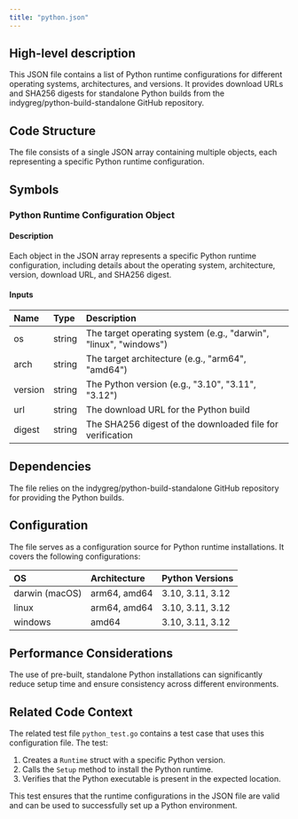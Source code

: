 ```yaml
---
title: "python.json"
---
```


## High-level description
This JSON file contains a list of Python runtime configurations for different operating systems, architectures, and versions. It provides download URLs and SHA256 digests for standalone Python builds from the indygreg/python-build-standalone GitHub repository.

## Code Structure
The file consists of a single JSON array containing multiple objects, each representing a specific Python runtime configuration.

## Symbols

### Python Runtime Configuration Object
#### Description
Each object in the JSON array represents a specific Python runtime configuration, including details about the operating system, architecture, version, download URL, and SHA256 digest.

#### Inputs
| Name | Type | Description |
|:-----|:-----|:------------|
| os | string | The target operating system (e.g., "darwin", "linux", "windows") |
| arch | string | The target architecture (e.g., "arm64", "amd64") |
| version | string | The Python version (e.g., "3.10", "3.11", "3.12") |
| url | string | The download URL for the Python build |
| digest | string | The SHA256 digest of the downloaded file for verification |

## Dependencies
The file relies on the indygreg/python-build-standalone GitHub repository for providing the Python builds.

## Configuration
The file serves as a configuration source for Python runtime installations. It covers the following configurations:

| OS | Architecture | Python Versions |
|:---|:-------------|:----------------|
| darwin (macOS) | arm64, amd64 | 3.10, 3.11, 3.12 |
| linux | arm64, amd64 | 3.10, 3.11, 3.12 |
| windows | amd64 | 3.10, 3.11, 3.12 |

## Performance Considerations
The use of pre-built, standalone Python installations can significantly reduce setup time and ensure consistency across different environments.

## Related Code Context
The related test file `python_test.go` contains a test case that uses this configuration file. The test:

1. Creates a `Runtime` struct with a specific Python version.
2. Calls the `Setup` method to install the Python runtime.
3. Verifies that the Python executable is present in the expected location.

This test ensures that the runtime configurations in the JSON file are valid and can be used to successfully set up a Python environment.